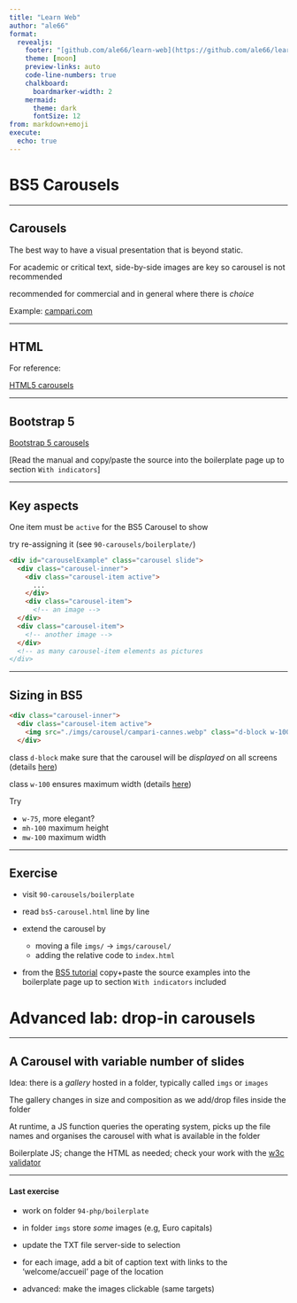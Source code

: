 ```yaml
---
title: "Learn Web"
author: "ale66"
format: 
  revealjs:
    footer: "[github.com/ale66/learn-web](https://github.com/ale66/learn-web)&nbsp;&nbsp;&nbsp;"
    theme: [moon]
    preview-links: auto
    code-line-numbers: true
    chalkboard: 
      boardmarker-width: 2
    mermaid:
      theme: dark
      fontSize: 12
from: markdown+emoji
execute:
  echo: true
---
```


# BS5 Carousels

---

## Carousels

The best way to have a visual presentation that is beyond static.

For academic or critical text, side-by-side images are key so carousel is not recommended
 
recommended for commercial and in general where there is *choice*

Example: [campari.com](https://www.campari.com/our-products/campari-negroni/)


---

## HTML

For reference: 

[HTML5 carousels](https://www.w3schools.com/howto/howto_js_slideshow_gallery.asp)

---

## Bootstrap 5

[Bootstrap 5 carousels](https://getbootstrap.com/docs/5.0/components/carousel/)

[Read the manual and copy/paste the source into the boilerplate page up to section `With indicators`]


---

## Key aspects

One item must be `active` for the BS5 Carousel to show

try re-assigning it (see `90-carousels/boilerplate/`)

```html       
<div id="carouselExample" class="carousel slide">
  <div class="carousel-inner">
    <div class="carousel-item active">
      ...
    </div>
    <div class="carousel-item">
      <!-- an image -->
  </div>
  <div class="carousel-item">
    <!-- another image -->
  </div>
  <!-- as many carousel-item elements as pictures
</div>
```

---

## Sizing in BS5

```html
<div class="carousel-inner">
  <div class="carousel-item active">
    <img src="./imgs/carousel/campari-cannes.webp" class="d-block w-100" alt="">
  </div>
```

class `d-block` make sure that the carousel will be *displayed* on all screens (details [here](https://getbootstrap.com/docs/5.3/utilities/display/))

class `w-100` ensures maximum width (details [here](https://getbootstrap.com/docs/5.3/utilities/sizing/))

Try 

  - `w-75`, more elegant?
  - `mh-100` maximum height
  - `mw-100` maximum width 


---

## Exercise

- visit `90-carousels/boilerplate`

-  read `bs5-carousel.html` line by line

- extend the carousel by 
  - moving a file `imgs/` -> `imgs/carousel/` 
  - adding the relative code to `index.html`

- from the [BS5 tutorial](https://getbootstrap.com/docs/5.0/components/carousel/) copy+paste the source examples into the boilerplate page up to section `With indicators` included
  

# Advanced lab: drop-in carousels


---

## A Carousel with variable number of slides

Idea: there is a *gallery* hosted in a folder, typically called `imgs` or `images` 

The gallery changes in size and composition as we add/drop files inside the folder

At runtime, a JS function queries the operating system, picks up the file names and organises the carousel with what is available in the folder

Boilerplate JS; change the HTML as needed; check your work with the [w3c validator](https://validator.w3.org/)


---

#### Last exercise

* work on folder `94-php/boilerplate`

* in folder `imgs` store *some* images (e.g, Euro capitals)

* update the TXT file server-side to selection

* for each image, add a bit of caption text with links to the 'welcome/accueil' page of the location

* advanced: make the images clickable (same targets)
